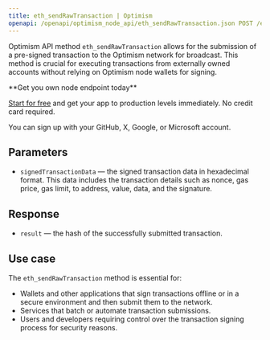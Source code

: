 ---
title: eth_sendRawTransaction | Optimism
openapi: /openapi/optimism_node_api/eth_sendRawTransaction.json POST /efb0a5eccd2caa5135eb54eba6f7f300
---

Optimism API method `eth_sendRawTransaction` allows for the submission of a pre-signed transaction to the Optimism network for broadcast. This method is crucial for executing transactions from externally owned accounts without relying on Optimism node wallets for signing.

<Check>
**Get you own node endpoint today**

[Start for free](https://console.chainstack.com/) and get your app to production levels immediately. No credit card required.

You can sign up with your GitHub, X, Google, or Microsoft account.
</Check>


## Parameters

* `signedTransactionData` — the signed transaction data in hexadecimal format. This data includes the transaction details such as nonce, gas price, gas limit, to address, value, data, and the signature.

## Response

* `result` — the hash of the successfully submitted transaction.

## Use case

The `eth_sendRawTransaction` method is essential for:

* Wallets and other applications that sign transactions offline or in a secure environment and then submit them to the network.
* Services that batch or automate transaction submissions.
* Users and developers requiring control over the transaction signing process for security reasons.

